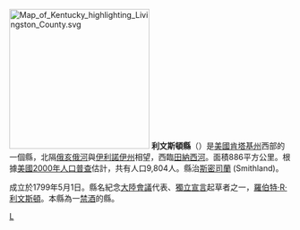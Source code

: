 {{Otheruses|利文斯頓縣|subject=美國肯塔基州的一個縣|other=同名的縣}}
[[File:Map_of_Kentucky_highlighting_Livingston_County.svg|250px]]
'''利文斯頓縣'''（{{lang-en|Livingston County}}）是[[美國|美國]][[肯塔基州|肯塔基州]]西部的一個縣，北隔[[俄亥俄河|俄亥俄河]]與[[伊利諾伊州|伊利諾伊州]]相望，西臨[[田納西河|田納西河]]。面積886平方公里。根據[[美國2000年人口普查|美國2000年人口普查]]估計，共有人口9,804人。縣治[[斯密司蘭_(密蘇里州)|斯密司蘭]] (Smithland)。

成立於1799年5月1日。縣名紀念[[大陸會議|大陸會議]]代表、[[獨立宣言|獨立宣言]]起草者之一，[[羅伯特·R·利文斯頓|羅伯特·R·利文斯頓]]。本縣為一[[禁酒|禁酒]]的縣。
[[Category:肯塔基州行政区划|L]]
